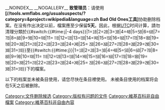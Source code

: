 __NOINDEX__ __NOGALLERY__
{{hiddencat}}
{{Wikipedia category}}
{{Empty category}}
'''致管理员'''：请使用'''[//tools.wmflabs.org/usualsuspects/?category={{PAGENAME}}&project=wikipedia&language=zh Bad Old Ones工具]'''协助删除档案。在没有作出决定以前，檔案應至少保留'''5天'''。因此，根据[[UTC|UTC]]时间计算，請勿清理分類於{{#switch:{{#time:j|-4 days}}|1=㏠|2=㏡|3=㏢|4=㏣|5=㏤|6=㏥|7=㏦|8=㏧|9=㏨|10=㏩|11= ㏪|12=㏫|13=㏬|14=㏭|15=㏮|16=㏯|17=㏰|18=㏱|19=㏲|20=㏳|21=㏴|22=㏵|23=㏶|24=㏷|25= ㏸|26=㏹|27=㏺|28=㏻|29=㏼|30=㏽|31=㏾}}至{{#switch:{{#time:j}}|1=㏠|2=㏡|3=㏢|4=㏣|5=㏤|6=㏥|7=㏦|8=㏧|9=㏨|10=㏩|11= ㏪|12=㏫|13=㏬|14=㏭|15=㏮|16=㏯|17=㏰|18=㏱|19=㏲|20=㏳|21=㏴|22=㏵|23=㏶|24=㏷|25= ㏸|26=㏹|27=㏺|28=㏻|29=㏼|30=㏽|31=㏾}}下的檔案。

以下的档案並未被条目使用，请您尽快在条目裡使用。
未被条目使用的档案将会在5天之后被删除。

[[Category:文件删除候选|Category:文件删除候选]]
[[Category:版权有问题的文件|Category:版权有问题的文件]]
[[Category:維基百科非自由檔案|Category:維基百科非自由檔案]]
[[Category:維基百科非自由內容|Category:維基百科非自由內容]]
